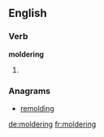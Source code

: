 ==English==

===Verb===
'''moldering'''

# {{present participle of|[[molder]]}}

===Anagrams===
* [[remolding#English|remolding]]

[[de:moldering]]
[[fr:moldering]]